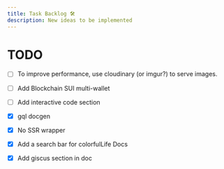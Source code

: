 ```yaml
---
title: Task Backlog 🛠
description: New ideas to be implemented
---
```


# TODO

- [ ] To improve performance, use cloudinary (or imgur?) to serve images.
- [ ] Add Blockchain SUI multi-wallet
- [ ] Add interactive code section

- [x] gql docgen
- [x] No SSR wrapper
- [x] Add a search bar for colorfulLife Docs
- [x] Add giscus section in doc
